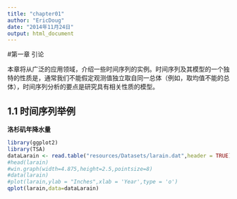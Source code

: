 ```yaml
---
title: "chapter01"
author: "EricDoug"
date: "2014年11月24日"
output: html_document
---
```

#第一章  引论

本章将从广泛的应用领域，介绍一些时间序列的实例。时间序列及其模型的一个独特的性质是，通常我们不能假定观测值独立取自同一总体（例如，取均值不能的总体），时间序列分析的要点是研究具有相关性质的模型。

## 1.1 时间序列举例

**洛杉矶年降水量**

```r
library(ggplot2)
library(TSA)
dataLarain <- read.table("resources/Datasets/larain.dat",header = TRUE)
#head(larain)
#win.graph(width=4.875,height=2.5,pointsize=8)
#data(larain)
#plot(larain,ylab = "Inches",xlab = 'Year',type = 'o')
qplot(larain,data=dataLarain)
```

